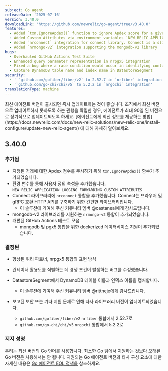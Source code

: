 ```yaml
---
subject: Go agent
releaseDate: '2025-07-16'
version: 3.40.0
downloadLink: 'https://github.com/newrelic/go-agent/tree/v3.40.0'
features:
  - Added `txn.IgnoreApdex()` function to ignore Apdex score for a given transaction
  - Added Custom Attributes via environment variables `NEW_RELIC_APPLICATION_LOGGING_FORWARDING_CUSTOM_ATTRIBUTES`
  - Added `nrconnect` integration for connect library. Connect is a slim library for building browser and gRPC-compatible HTTP APIs
  - Added `nrmongo-v2` integration supporting the mongodb-v2 library
bugs:
  - Overhauled GitHub Actions Test Suite
  - Enhanced query parameter representation in nrpgx5 integration
  - Fixed a bug where a race condition would occur in identifying container utilization
  - Capture DynamoDB table name and index name in DatastoreSegment
security:
  - ' `github.com/gofiber/fiber/v2` to 2.52.7 in `nrfiber` integration'
  - '`github.com/go-chi/chi/v5` to 5.2.2 in `nrgochi` integration'
translationType: machine
---
```


<Callout variant="important">
  최신 에이전트 버전이 출시되면 즉시 업데이트하는 것이 좋습니다. 조직에서 최신 버전으로 업데이트하지 못하도록 하는 관행을 확립한 경우, 에이전트가 최대 90일 된 버전으로 정기적으로 업데이트되도록 하세요. [에이전트에게 최신 정보를 제공하는 방법](https://docs.newrelic.com/docs/new-relic-solutions/new-relic-one/install-configure/update-new-relic-agent/) 에 대해 자세히 알아보세요.
</Callout>

## 3.40.0

### 추가됨

* 지정된 거래에 대한 Apdex 점수를 무시하기 위해 `txn.IgnoreApdex()` 함수가 추가되었습니다.
* 환경 변수를 통해 사용자 정의 속성을 추가했습니다. `NEW_RELIC_APPLICATION_LOGGING_FORWARDING_CUSTOM_ATTRIBUTES`
* Connect 라이브러리에 `nrconnect` 통합을 추가했습니다. Connect는 브라우저 및 gRPC 호환 HTTP API를 구축하기 위한 간편한 라이브러리입니다.
  * 이 솔루션에 기여해 주신 커뮤니티 멤버 @castaneai에게 감사드립니다.
* mongodb-v2 라이브러리를 지원하는 `nrmongo-v2` 통합이 추가되었습니다.
* 개편된 GitHub Actions 테스트 모음
  * mongodb 및 pgx5 통합을 위한 dockerized 데이터베이스 지원이 추가되었습니다.

### 결정된

* 향상된 쿼리 파트너, nrpgx5 통합의 표현 방식

* 컨테이너 활용도를 식별하는 데 경쟁 조건이 발생하는 버그를 수정했습니다.

* DatastoreSegment에서 DynamoDB 테이블 이름과 인덱스 이름을 캡처합니다.
  * 이 솔루션에 기여해 주신 커뮤니티 멤버 @rittneje에게 감사드립니다.

* 보고된 보안 또는 기타 지원 문제로 인해 타사 라이브러리 버전이 업데이트되었습니다.

  * `github.com/gofiber/fiber/v2` `nrfiber` 통합에서 2.52.7로
  * `github.com/go-chi/chi/v5` `nrgochi` 통합에서 5.2.2로

### 지지 성명

우리는 최신 버전의 Go 언어를 사용합니다. 최소한 Go 팀에서 지원하는 것보다 오래된 Go 버전은 사용해서는 안 됩니다. 지원되는 Go 에이전트 버전과 타사 구성 요소에 대한 자세한 내용은 [Go 에이전트 EOL 정책을](/docs/apm/agents/go-agent/get-started/go-agent-eol-policy) 참조하세요.